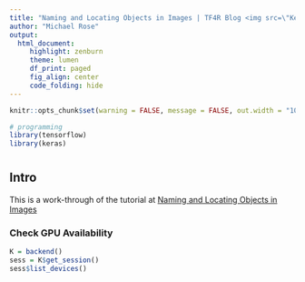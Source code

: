 ```yaml
---
title: "Naming and Locating Objects in Images | TF4R Blog <img src=\"Keras_Logo.jpg\" style=\"float: right; width: 80px;\"/>"
author: "Michael Rose"
output: 
  html_document:
     highlight: zenburn
     theme: lumen
     df_print: paged
     fig_align: center
     code_folding: hide
---
```


```r
knitr::opts_chunk$set(warning = FALSE, message = FALSE, out.width = "100%")

# programming
library(tensorflow)
library(keras)
```

# {.tabset}

## Intro

This is a work-through of the tutorial at 
[Naming and Locating Objects in Images](https://blogs.rstudio.com/tensorflow/posts/2018-11-05-naming-locating-objects/)


### Check GPU Availability

```r
K = backend()
sess = K$get_session()
sess$list_devices()
```
